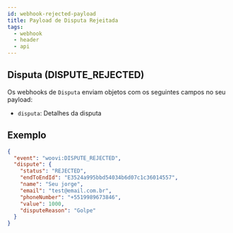 ```yaml
---
id: webhook-rejected-payload
title: Payload de Disputa Rejeitada
tags:
  - webhook
  - header
  - api
---
```


## Disputa (DISPUTE_REJECTED)

Os webhooks de `Disputa` enviam objetos com os seguintes campos no seu payload:

- `disputa`: Detalhes da disputa

## Exemplo

```json
{
  "event": "woovi:DISPUTE_REJECTED",
  "dispute": {
    "status": "REJECTED",
    "endToEndId": "E3524a995bbd54034b6d07c1c36014557",
    "name": "Seu jorge",
    "email": "test@email.com.br",
    "phoneNumber": "+5519989673846",
    "value": 1000,
    "disputeReason": "Golpe"
  }
}
```
